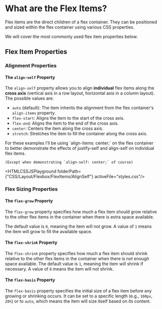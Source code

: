 
# What are the Flex Items?
Flex items are the direct children of a flex container. They can be positioned and sized within the flex container using various CSS properties.

We will cover the most commonly used flex item properties below.

## Flex Item Properties

### Alignment Properties

#### The `align-self` Property
The `align-self` property allows you to align **individual** flex items along the **cross axis** (vertical axis in a row layout, horizontal axis in a column layout). The possible values are:

- `auto` (default): The item inherits the alignment from the flex container's `align-items` property.
- `flex-start`: Aligns the item to the start of the cross axis.
- `flex-end`: Aligns the item to the end of the cross axis.
- `center`: Centers the item along the cross axis.
- `stretch`: Stretches the item to fill the container along the cross axis.

<Callout type="default" title="Note">
    For these examples I'll be using `align-items: center;` on the flex container to better demonstrate the effects of justify-self and align-self on individual flex items.

    (Except when demonstrating `align-self: center;` of course)
</Callout>

<HTMLCSSJSPlayground folderPath={"CSS/Layout/Flexbox/FlexItems/AlignSelf"} activeFile="styles.css"/>


### Flex Sizing Properties
#### The `flex-grow` Property
The `flex-grow` property specifies how much a flex item should grow relative to the other flex items in the container when there is extra space available. 

The default value is `0`, meaning the item will not grow. 
A value of `1` means the item will grow to fill the available space.



#### The `flex-shrink` Property
The `flex-shrink` property specifies how much a flex item should shrink relative to the other flex items in the container when there is not enough space available.
The default value is `1`, meaning the item will shrink if necessary.
A value of `0` means the item will not shrink.

#### The `flex-basis` Property
The `flex-basis` property specifies the initial size of a flex item before any growing or shrinking occurs. 
It can be set to a specific length (e.g., `100px`, `20%`) or to `auto`, which means the item will size itself based on its content.

 


